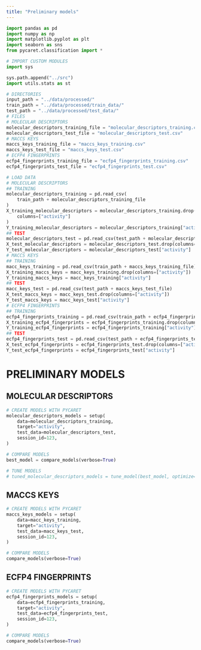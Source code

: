```yaml
---
title: "Preliminary models"
---
```


```python
import pandas as pd
import numpy as np
import matplotlib.pyplot as plt
import seaborn as sns
from pycaret.classification import *

# IMPORT CUSTOM MODULES
import sys

sys.path.append("../src")
import utils.stats as st

```

```python
# DIRECTORIES
input_path = "../data/processed/"
train_path = "../data/processed/train_data/"
test_path = "../data/processed/test_data/"
# FILES
# MOLECULAR DESCRIPTORS
molecular_descriptors_training_file = "molecular_descriptors_training.csv"
molecular_descriptors_test_file = "molecular_descriptors_test.csv"
# MACCS KEYS
maccs_keys_training_file = "maccs_keys_training.csv"
maccs_keys_test_file = "maccs_keys_test.csv"
# ECFP4 FINGERPRINTS
ecfp4_fingerprints_training_file = "ecfp4_fingerprints_training.csv"
ecfp4_fingerprints_test_file = "ecfp4_fingerprints_test.csv"
```

```python
# LOAD DATA
# MOLECULAR DESCRIPTORS
## TRAINING
molecular_descriptors_training = pd.read_csv(
    train_path + molecular_descriptors_training_file
)
X_training_molecular_descriptors = molecular_descriptors_training.drop(
    columns=["activity"]
)
Y_training_molecular_descriptors = molecular_descriptors_training["activity"]
## TEST
molecular_descriptors_test = pd.read_csv(test_path + molecular_descriptors_test_file)
X_test_molecular_descriptors = molecular_descriptors_test.drop(columns=["activity"])
Y_test_molecular_descriptors = molecular_descriptors_test["activity"]
# MACCS KEYS
## TRAINING
macc_keys_training = pd.read_csv(train_path + maccs_keys_training_file)
X_training_maccs_keys = macc_keys_training.drop(columns=["activity"])
Y_training_maccs_keys = macc_keys_training["activity"]
## TEST
macc_keys_test = pd.read_csv(test_path + maccs_keys_test_file)
X_test_maccs_keys = macc_keys_test.drop(columns=["activity"])
Y_test_maccs_keys = macc_keys_test["activity"]
# ECFP4 FINGERPRINTS
## TRAINING
ecfp4_fingerprints_training = pd.read_csv(train_path + ecfp4_fingerprints_training_file)
X_training_ecfp4_fingerprints = ecfp4_fingerprints_training.drop(columns=["activity"])
Y_training_ecfp4_fingerprints = ecfp4_fingerprints_training["activity"]
## TEST
ecfp4_fingerprints_test = pd.read_csv(test_path + ecfp4_fingerprints_test_file)
X_test_ecfp4_fingerprints = ecfp4_fingerprints_test.drop(columns=["activity"])
Y_test_ecfp4_fingerprints = ecfp4_fingerprints_test["activity"]
```

# PRELIMINARY MODELS

## MOLECULAR DESCRIPTORS

```python
# CREATE MODELS WITH PYCARET
molecular_descriptors_models = setup(
    data=molecular_descriptors_training,
    target="activity",
    test_data=molecular_descriptors_test,
    session_id=123,
)
```

```python
# COMPARE MODELS
best_model = compare_models(verbose=True)
```

```python
# TUNE MODELS
# tuned_molecular_descriptors_models = tune_model(best_model, optimize="AUC", n_iter=100)
```

## MACCS KEYS

```python
# CREATE MODELS WITH PYCARET
maccs_keys_models = setup(
    data=macc_keys_training,
    target="activity",
    test_data=macc_keys_test,
    session_id=123,
)
```
    
```python
# COMPARE MODELS
compare_models(verbose=True)
```

## ECFP4 FINGERPRINTS

```python
# CREATE MODELS WITH PYCARET
ecfp4_fingerprints_models = setup(
    data=ecfp4_fingerprints_training,
    target="activity",
    test_data=ecfp4_fingerprints_test,
    session_id=123,
)
```

```python
# COMPARE MODELS
compare_models(verbose=True)
```
